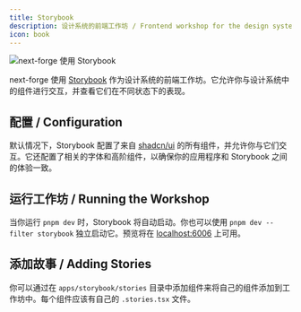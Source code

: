 ```yaml
---
title: Storybook
description: 设计系统的前端工作坊 / Frontend workshop for the design system
icon: book
---
```


<Frame>
  <img src="/images/storybook.png" alt="next-forge 使用 Storybook" />
</Frame>

next-forge 使用 [Storybook](https://storybook.js.org/) 作为设计系统的前端工作坊。它允许你与设计系统中的组件进行交互，并查看它们在不同状态下的表现。

## 配置 / Configuration

默认情况下，Storybook 配置了来自 [shadcn/ui](https://ui.shadcn.com/) 的所有组件，并允许你与它们交互。它还配置了相关的字体和高阶组件，以确保你的应用程序和 Storybook 之间的体验一致。

## 运行工作坊 / Running the Workshop

当你运行 `pnpm dev` 时，Storybook 将自动启动。你也可以使用 `pnpm dev --filter storybook` 独立启动它。预览将在 [localhost:6006](http://localhost:6006) 上可用。

## 添加故事 / Adding Stories

你可以通过在 `apps/storybook/stories` 目录中添加组件来将自己的组件添加到工作坊中。每个组件应该有自己的 `.stories.tsx` 文件。
